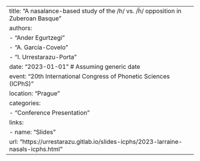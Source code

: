---
title: "A nasalance-based study of the /h/ vs. /h̃/ opposition in Zuberoan Basque"
authors:
  - "Ander Egurtzegi"
  - "A. García-Covelo"
  - "I. Urrestarazu-Porta"
date: "2023-01-01" # Assuming generic date
event: "20th International Congress of Phonetic Sciences (ICPhS)"
location: "Prague"
categories:
  - "Conference Presentation"
links:
  - name: "Slides"
    url: "https://urrestarazu.gitlab.io/slides-icphs/2023-larraine-nasals-icphs.html"
--- 